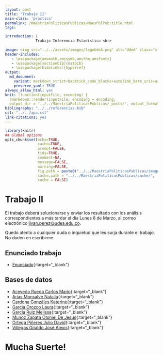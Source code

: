 ```yaml
---
layout: post
title: "Trabajo II"
main-class: 'practica'
permalink: /MaestriaPoliticasPublicas/MaesPolPub:title.html
tags:

introduction: |
              Trabajo Inferencia Estadística <br>
              
image: <img src="../../assets/images/logoUdeA.png" alt="UdeA" class="sticky">
header-includes:
   - \usepackage{amsmath,amssymb,amsthm,amsfonts}
   - \usepackage[sectionbib]{natbib}
   - \usepackage[hidelinks]{hyperref}
output:
  md_document:
    variant: markdown_strict+backtick_code_blocks+autolink_bare_uris+ascii_identifiers+tex_math_single_backslash
    preserve_yaml: TRUE
always_allow_html: yes   
knit: (function(inputFile, encoding) {
  rmarkdown::render(inputFile, encoding = encoding,
  output_dir = "../../MaestriaPoliticasPublicas/_posts/", output_format = "all"  ) })
bibliography: "../../referencias.bib"
csl: "../../apa.csl"
link-citations: yes
---
```


```r
library(knitr)
## Global options
opts_chunk$set(echo=TRUE,
               cache=TRUE,
               prompt=FALSE,
               tidy=TRUE,
               comment=NA,
               message=FALSE,
               warning=FALSE,
               fig.path = paste0("../../MaestriaPoliticasPublicas/images/", "Trabajo II"),
               cache.path = "../../MaestriaPoliticasPublicas/cache/",
               cache = FALSE)
```

# Trabajo II
El trabajo deberá solucionarse y enviar los resultado con los análisis correspondientes a más tardar el día Lunes 8 de Marzo, al correo electrónico <a target="_blank" href="mailto:jivan.perez@udea.edu.co"> jivan.perez@udea.edu.co</a>.

Quedo atento a cualquier duda o inquietud que les surja durante el trabajo. No duden en escribirme.

## Enunciado trabajo 
* [Enunciado](https://github.com/jiperezga/jiperezga.github.io/raw/master/Dataset/Trabajo/TrabajoII.docx){:target="_blank"}

## Bases de datos 

* [Acevedo Rueda Carlos Mario](https://github.com/jiperezga/jiperezga.github.io/raw/master/Dataset/Trabajo/TII71792830.xlsx){:target="_blank"}
* [Arias Monsalve Natalia](https://github.com/jiperezga/jiperezga.github.io/raw/master/Dataset/Trabajo/TII43975152.xlsx){:target="_blank"}
* [Cardona Gonzáles Katerine](https://github.com/jiperezga/jiperezga.github.io/raw/master/Dataset/Trabajo/TII1152436746.xlsx){:target="_blank"}
* [Garcia Orozco Laura](https://github.com/jiperezga/jiperezga.github.io/raw/master/Dataset/Trabajo/TII1037624013.xlsx){:target="_blank"}
* [Garcia Ruiz Melissa](https://github.com/jiperezga/jiperezga.github.io/raw/master/Dataset/Trabajo/TII1017231035.xlsx){:target="_blank"}
* [Munoz Zapata Otoniel De Jesus](https://github.com/jiperezga/jiperezga.github.io/raw/master/Dataset/Trabajo/TII15513555.xlsx){:target="_blank"}
* [Ortega Piñeres Julio David](https://github.com/jiperezga/jiperezga.github.io/raw/master/Dataset/Trabajo/TII73005834.xlsx){:target="_blank"}
* [Villegas Giraldo José Alexis](https://github.com/jiperezga/jiperezga.github.io/raw/master/Dataset/Trabajo/TII1039461255.xlsx){:target="_blank"}

<h1> Mucha Suerte! </h1>
